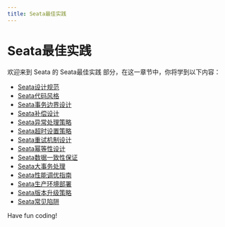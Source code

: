 ```yaml
---
title: Seata最佳实践
---
```


# Seata最佳实践

欢迎来到 Seata 的 Seata最佳实践 部分，在这一章节中，你将学到以下内容：

- [Seata设计规范](./0-seata-design-specification.mdx)
- [Seata代码风格](./1-seata-code-style.mdx)
- [Seata事务边界设计](./2-seata-transaction-boundary-design.mdx)
- [Seata补偿设计](./3-seata-compensation-design.mdx)
- [Seata异常处理策略](./4-seata-exception-handling-strategy.mdx)
- [Seata超时设置策略](./5-seata-timeout-policy.mdx)
- [Seata重试机制设计](./6-seata-retry-mechanism-design.mdx)
- [Seata幂等性设计](./7-seata-idempotent-design.mdx)
- [Seata数据一致性保证](./8-seata-data-consistency-assurance.mdx)
- [Seata大事务处理](./9-seata-large-transaction-processing.mdx)
- [Seata性能调优指南](./10-seata-performance-tuning-guide.mdx)
- [Seata生产环境部署](./11-seata-production-environment-deployment.mdx)
- [Seata版本升级策略](./12-seata-version-upgrade-policy.mdx)
- [Seata常见陷阱](./13-seata-common-pitfalls.mdx)

Have fun coding!